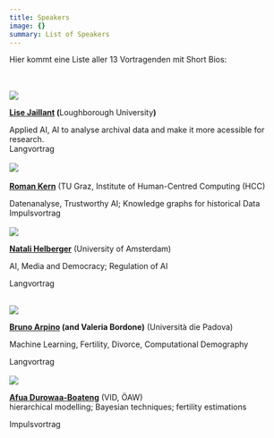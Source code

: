 ```yaml
---
title: Speakers
image: {}
summary: List of Speakers
---
```

Hier kommt eine Liste aller 13 Vortragenden mit Short Bios:

\
\
![](/conference/ai-meets-hss/assets/content/en/pages/speakers/lise-jaillant.jpg)

[**Lise Jaillant**](https://www.lisejaillant.com/)**&#x20;(**&#x4C;oughborough Universit&#x79;**)**

Applied AI, AI to analyse archival data and make it more acessible for research.\
Langvortrag\
\
![](/conference/ai-meets-hss/assets/content/en/pages/speakers/roman-kern.jpg)\
\
[**Roman Kern**](https://courses.isds.tugraz.at/rkern/about/) (TU Graz, Institute of Human-Centred Computing (HCC)

Datenanalyse, Trustworthy AI; Knowledge graphs for historical Data\
Impulsvortrag\
\
![](/conference/ai-meets-hss/assets/content/en/pages/speakers/natali-helberger.jpg)

[**Natali Helberger**](https://www.uva.nl/en/profile/h/e/n.helberger/n.helberger.html) (University of Amsterdam)

AI, Media and Democracy; Regulation of AI

Langvortrag

\
![](/conference/ai-meets-hss/assets/content/en/pages/speakers/foto-bruno-arpino.jpg)

[**Bruno Arpino**](https://www.unipd.it/en/contatti/rubrica/?detail=Y\&ruolo=1\&checkout=cerca\&persona=ARPINO\&key=A7C469BE4A6EE163893DF376A3DA19D3)**&#x20;(and Valeria Bordone)** (Università die Padova)

Machine Learning, Fertility, Divorce, Computational Demography

Langvortrag\
\
![](/assets/content/en/pages/speakers/durowaa-img-5131-sw-120x180.jpg)

[**Afua Durowaa-Boateng**](https://www.oeaw.ac.at/vid/people/staff/afua-durowaa-boateng) (VID, ÖAW)\
hierarchical modelling; Bayesian techniques; fertility estimations

Impulsvortrag
